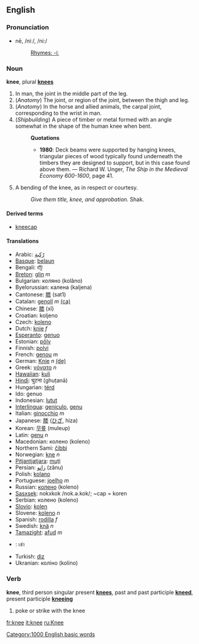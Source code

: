 ==English==
===Pronunciation===
*nē, /niː/, /ni:/
*:[[Rhymes:English:-iː|Rhymes: -iː]]

===Noun===
'''knee''', plural '''[[knees]]'''

#In man, the joint in the middle part of the leg.
#(''Anatomy'') The joint, or region of the joint, between the thigh and leg.
#(''Anatomy'') In the horse and allied animals, the carpal joint, corresponding to the wrist in man.
#(''Shipbuilding'') A piece of timber or metal formed with an angle somewhat in the shape of the human knee when bent.
#:'''Quotations'''
#:*'''1980''': Deck beams were supported by hanging knees, triangular pieces of wood typically found underneath the timbers they are designed to  support, but in this case found above them. &mdash; Richard W. Unger, ''The Ship in the Medieval Economy 600-1600'', page 41.
#A bending of the knee, as in respect or courtesy.
#:''Give them title, knee, and approbation.'' Shak.

====Derived terms====
*[[kneecap]]

==== Translations ====
*Arabic: [[رّكبة]]
*[[Basque]]: [[belaun]]
*Bengali: হাঁটু
*[[Breton]]: [[glin]] ''m''
*Bulgarian: коляно (kolâno)
*Byelorussian: калена (kaljena)
*Cantonese: [[膝]] (sat1)
*Catalan: [[genoll]] ''m'' [[:ca:genoll|(ca)]]
*Chinese: [[膝]] (xī)
*Croatian: koljeno
*Czech: [[koleno]]
*Dutch: [[knie]] ''f''
*[[Esperanto]]: [[genuo]]
*Estonian: [[põlv]]
*Finnish: [[polvi]]
*French: [[genou]] ''m''
*German: [[Knie]] ''n'' [[:de:Knie|(de)]]
*Greek: [[γόνατο]] ''n''
*[[Hawaiian]]: [[kuli]]
*[[Hindi]]: घुटना (ghuṭanā)
*Hungarian: [[térd]]
*Ido: genuo
*Indonesian: [[lutut]]
*[[Interlingua]]: [[geniculo]], [[genu]]
*Italian: [[ginocchio]] ''m''
*Japanese: [[膝]] ([[ひざ]], hiza)
*Korean: [[무릎]] (muleup)
*Latin: [[genu]] ''n''
*Macedonian: колено (koleno)
*Northern Sami: [[čibbi]]
*Norwegian: [[kne]] ''n''
*[[Pitjantjatjara]]: [[muṯi]]
*Persian: [[زانو]] (zânu)
*Polish: [[kolano]]
*Portuguese: [[joelho]] ''m''
*Russian: [[колено]] (koleno)
*[[Sasxsek]]: nokxkok /nok.ə.kok/; ~cap = koren
*Serbian: колено (koleno)
*[[Slovio]]: [[kolen]]
*Slovene: [[koleno]] ''n''
*Spanish: [[rodilla]] ''f''
*Swedish: [[knä]] ''n''
*[[Tamazight]]: [[afud]] ''m''
*{{th}}: เข่า
*Turkish: [[diz]]
*Ukranian: коліно (kolino)

===Verb===
'''knee''', third person singular present '''[[knees]]''', past and past participle '''[[kneed]]''', present participle '''[[kneeing]]'''

# poke or strike with the knee

[[Category:1000 English basic words]]

[[fr:knee]]
[[it:knee]]
[[ru:Knee]]